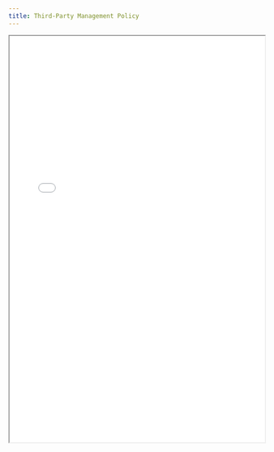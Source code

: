 ```yaml
---
title: Third-Party Management Policy
---
```


<iframe
  src="/files/compliance/policies/Third_Party_Management_Policy.pdf"
  width="100%"
  height="800px"
  style={{ border: '1px solid #ccc', borderRadius: '8px' }}
  title="Third-Party Management Policy"
/>